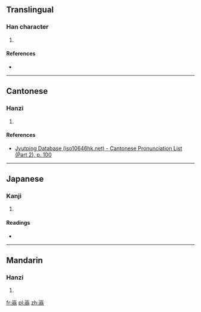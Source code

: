 ==Translingual==

===Han character===
{{Han char|rn=46|rad=山|as=10|sn=13|four=|canj=山金戈一 (UCIM)|ids=⿱[[山]][[翁]]}}

# {{defn|Han|sort=山10}}

====References====
* {{Han ref|kx=0317.100|dkj=08331|dj=0617.330|hdz=10791.100|uh=5D61|ud=23905}}

----

==Cantonese==

===Hanzi===
{{yue-hanzi|jyut=[[jung2]]|y=yung2}}

# {{defn|lang=yue|sort=山10}}

====References====
* [http://www.iso10646hk.net/jp/document/download.jsp Jyutping Database (iso10646hk.net) - Cantonese Pronunciation List (Part 2), p. 100]

----

==Japanese==

===Kanji===
{{ja-kanji|grade=|rs=山10}}

# {{defn|lang=ja|sort=山10}}

====Readings====
* {{ja-readings|on=[[おう]] (ō), [[お]] (o)|kun=[[やまのさま]] (yamanosama)}}

----

==Mandarin==

===Hanzi===
{{cmn-hanzi|pin=[[wěng]] ([[weng3]]), [[cī]] ([[ci1]])|wg=weng<sup>3</sup>, tz'u<sup>1</sup>}}

# {{defn|lang=cmn|sort=山10}}

[[fr:嵡]]
[[pl:嵡]]
[[zh:嵡]]